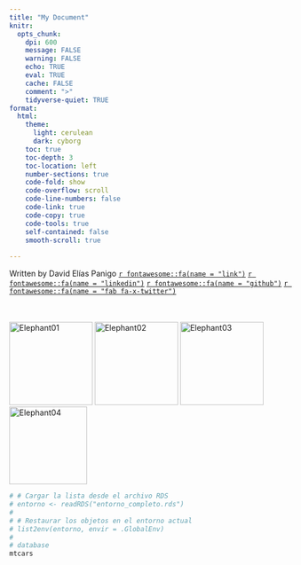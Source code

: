 ```yaml
---
title: "My Document"
knitr:
  opts_chunk:
    dpi: 600
    message: FALSE
    warning: FALSE
    echo: TRUE
    eval: TRUE
    cache: FALSE
    comment: ">"
    tidyverse-quiet: TRUE
format:
  html:
    theme: 
      light: cerulean 
      dark: cyborg
    toc: true
    toc-depth: 3
    toc-location: left
    number-sections: true
    code-fold: show
    code-overflow: scroll
    code-line-numbers: false
    code-link: true
    code-copy: true
    code-tools: true
    self-contained: false
    smooth-scroll: true 
    
---
```

Written by David Elías Panigo [`r fontawesome::fa(name = "link")`](https://jeremy-selva.netlify.app/){target="_blank"} [`r fontawesome::fa(name = "linkedin")`](https://www.linkedin.com/in/deliaspanigo/){target="_blank"} [`r fontawesome::fa(name = "github")`](https://github.com/deliaspanigo/){target="_blank"} [`r fontawesome::fa(name = "fab fa-x-twitter")`](https://twitter.com/JauntyJJS){target="_blank"}


<br>
<br>
![Elephant01](logo_01_unc_mod.png){width=150}
![Elephant02](logo_02_fcefyn_mod.png){width=150}
![Elephant03](logo_03_efadoc_mod.png){width=150}
![Elephant04](logo_04_rscience_mod.png){width=140}



```r
# # Cargar la lista desde el archivo RDS
# entorno <- readRDS("entorno_completo.rds")
# 
# # Restaurar los objetos en el entorno actual
# list2env(entorno, envir = .GlobalEnv)
# 
# database
mtcars
```

